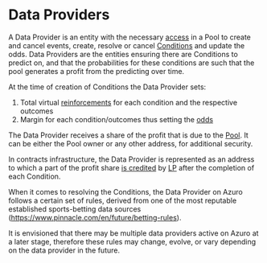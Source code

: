 # Data Providers

A Data Provider is an entity with the necessary [access](/contracts/access) in a Pool to create and cancel events, create, resolve or cancel [Conditions](/concepts/protocol/conditions) and update the odds. Data Providers are the entities ensuring there are Conditions to predict on, and that the probabilities for these conditions are such that the pool generates a profit from the predicting over time.

At the time of creation of Conditions the Data Provider sets:
1. Total virtual [reinforcements](/concepts/protocol/reinforcement) for each condition and the respective outcomes
2. Margin for each condition/outcomes thus setting the [odds](/concepts/protocol/odds)

The Data Provider receives a share of the profit that is due to the [Pool](/concepts/protocol/pools). It can be either the Pool owner or any other address, for additional security.

In contracts infrastructure, the Data Provider is represented as an address to which a part of the profit share
[is credited](/concepts/basic/rewards) by [LP](/contracts/lp) after the completion of each Condition.

When it comes to resolving the Conditions, the Data Provider on Azuro follows a certain set of rules, derived from one of the most reputable established sports-betting data sources (https://www.pinnacle.com/en/future/betting-rules).

It is envisioned that there may be multiple data providers active on Azuro at a later stage, therefore these rules may change, evolve, or vary depending on the data provider in the future.
